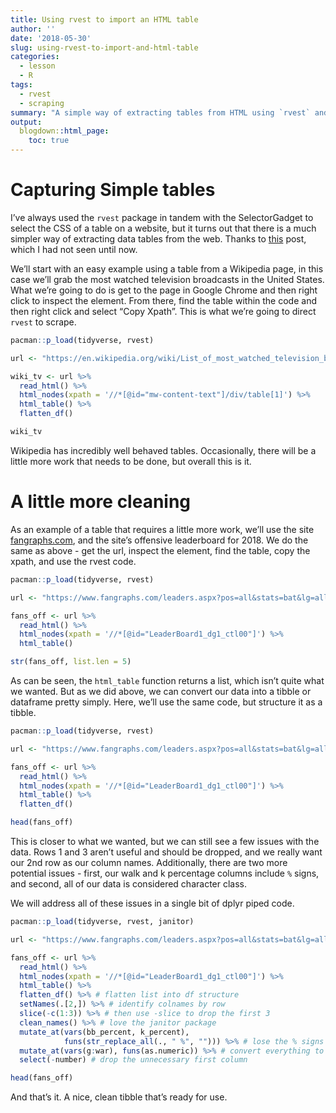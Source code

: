 ```yaml
---
title: Using rvest to import an HTML table
author: ''
date: '2018-05-30'
slug: using-rvest-to-import-and-html-table
categories:
  - lesson
  - R
tags:
  - rvest
  - scraping
summary: "A simple way of extracting tables from HTML using `rvest` and Developer Tools"
output:
  blogdown::html_page:
    toc: true
---
```


# Capturing Simple tables

I've always used the `rvest` package in tandem with the SelectorGadget to select the CSS of a table on a website, but it turns out that there is a much simpler way of extracting data tables from the web. Thanks to [this](https://www.r-bloggers.com/using-rvest-to-scrape-an-html-table/){target="_blank"} post, which I had not seen until now. 

We'll start with an easy example using a table from a Wikipedia page, in this case we'll grab the most watched television broadcasts in the United States. What we're going to do is get to the page in Google Chrome and then right click to inspect the element. From there, find the table within the code and then right click and select "Copy Xpath". This is what we're going to direct `rvest` to scrape.   

```r
pacman::p_load(tidyverse, rvest)

url <- "https://en.wikipedia.org/wiki/List_of_most_watched_television_broadcasts_in_the_United_States"

wiki_tv <- url %>%
  read_html() %>%
  html_nodes(xpath = '//*[@id="mw-content-text"]/div/table[1]') %>%
  html_table() %>%
  flatten_df()

wiki_tv

```

Wikipedia has incredibly well behaved tables. Occasionally, there will be a little more work that needs to be done, but overall this is it. 

# A little more cleaning

As an example of a table that requires a little more work, we'll use the site [fangraphs.com]("https://www.fangraphs.com/"), and the site's offensive leaderboard for 2018. We do the same as above - get the url, inspect the element, find the table, copy the xpath, and use the rvest code.

```r
pacman::p_load(tidyverse, rvest)

url <- "https://www.fangraphs.com/leaders.aspx?pos=all&stats=bat&lg=all&qual=y&type=8&season=2018&month=0&season1=2018&ind=0"

fans_off <- url %>%
  read_html() %>%
  html_nodes(xpath = '//*[@id="LeaderBoard1_dg1_ctl00"]') %>%
  html_table()

str(fans_off, list.len = 5)

```

As can be seen, the `html_table` function returns a list, which isn't quite what we wanted. But as we did above, we can convert our data into a tibble or dataframe pretty simply. Here, we'll use the same code, but structure it as a tibble. 

```r
pacman::p_load(tidyverse, rvest)

url <- "https://www.fangraphs.com/leaders.aspx?pos=all&stats=bat&lg=all&qual=y&type=8&season=2018&month=0&season1=2018&ind=0"

fans_off <- url %>%
  read_html() %>%
  html_nodes(xpath = '//*[@id="LeaderBoard1_dg1_ctl00"]') %>%
  html_table() %>%
  flatten_df()

head(fans_off)

```

This is closer to what we wanted, but we can still see a few issues with the data. Rows 1 and 3 aren't useful and should be dropped, and we really want our 2nd row as our column names. Additionally, there are two more potential issues - first, our walk and k percentage columns include `%` signs, and second, all of our data is considered character class.  

We will address all of these issues in a single bit of dplyr piped code. 
 
```r
pacman::p_load(tidyverse, rvest, janitor)

url <- "https://www.fangraphs.com/leaders.aspx?pos=all&stats=bat&lg=all&qual=y&type=8&season=2018&month=0&season1=2018&ind=0"

fans_off <- url %>%
  read_html() %>%
  html_nodes(xpath = '//*[@id="LeaderBoard1_dg1_ctl00"]') %>%
  html_table() %>%
  flatten_df() %>% # flatten list into df structure
  setNames(.[2,]) %>% # identify colnames by row
  slice(-c(1:3)) %>% # then use -slice to drop the first 3 
  clean_names() %>% # love the janitor package
  mutate_at(vars(bb_percent, k_percent), 
            funs(str_replace_all(., " %", ""))) %>% # lose the % signs
  mutate_at(vars(g:war), funs(as.numeric)) %>% # convert everything to numeric
  select(-number) # drop the unnecessary first column

head(fans_off)

```

And that's it. A nice, clean tibble that's ready for use. 